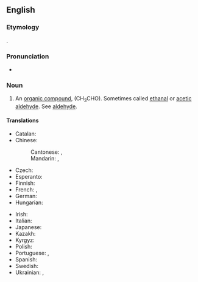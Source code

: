 {{also|acétaldéhyde}}
==English==
{{wikipedia}}

===Etymology===
{{blend|en|acetic|aldehyde}}.

===Pronunciation===
* {{a|US}} {{IPA|en|/ˌæs.ɪˈtæl.dəˌhaɪd/}}

===Noun===
{{en-noun|~}}

# {{lb|en|organic compound}} An [[organic compound]], (CH<sub>3</sub>CHO). Sometimes called [[ethanal]] or [[acetic aldehyde]]. See [[aldehyde]].

====Translations====
{{trans-top|the organic compound CH<sub>3</sub>CHO}}
* Catalan: {{t|ca|acetaldehid|m}}
* Chinese:
*: Cantonese: {{t|yue|乙醛|tr=jyut3 cyun4|sc=Hani}}, {{t|yue|醋醛|tr=cou3 cyun4|sc=Hani}}
*: Mandarin: {{t+|cmn|乙醛|tr=yǐquán|sc=Hani}}, {{t+|cmn|醋醛|tr=cùquán|sc=Hani}}
* Czech: {{t+|cs|acetaldehyd|m}}
* Esperanto: {{t|eo|acetaldehido}}
* Finnish: {{t+|fi|asetaldehydi}}
* French: {{t+|fr|acétaldéhyde|m}}, {{t+|fr|éthanal|m}}
* German: {{t+|de|Acetaldehyd|m}}
* Hungarian: {{t+|hu|acetaldehid}}
{{trans-mid}}
* Irish: {{t|ga|aicéataildéad|m}}
* Italian: {{t+|it|acetaldeide|f}}
* Japanese: {{t|ja|アセトアルデヒド|tr=(asetoarudehido)}}
* Kazakh: {{t|kk|ацетальдегид}}
* Kyrgyz: {{t|ky|ацетальдегид}}
* Polish: {{t+|pl|acetaldehyd|m}}
* Portuguese: {{t|pt|acetaldeído|m}}, {{t+|pt|etanal|m}}
* Spanish: {{t+|es|acetaldehído|m}}
* Swedish: {{t+|sv|etanal|c}}
* Ukrainian: {{t|uk|етана́ль|m}}, {{t|uk|о́цтовий альдегі́д|m}}
{{trans-bottom}}